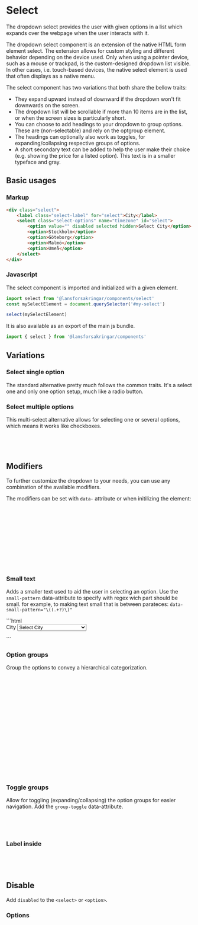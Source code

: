 
<Meta of={SelectStories} />

# Select <Badges of={SelectStories} right />

<Subtitle>
    The dropdown select provides the user with given options in a list which expands over the webpage when the user interacts with it.
</Subtitle>

The dropdown select component is an extension of the native HTML form element select. The extension allows for custom styling and different behavior depending on the device used. Only when using a pointer device, such as a mouse or trackpad, is the custom-designed dropdown list visible. In other cases, i.e. touch-based devices, the native select element is used that often displays as a native menu.

The select component has two variations that both share the bellow traits:

- They expand upward instead of downward if the dropdown won't fit downwards on the screen.
- The dropdown list will be scrollable if more than 10 items are in the list, or when the screen sizes is particularly short.
- You can choose to add headings to your dropdown to group options. These are (non-selectable) and rely on the optgroup element.
- The headings can optionally also work as toggles, for expanding/collapsing respective groups of options.
- A short secondary text can be added to help the user make their choice (e.g. showing the price for a listed option). This text is in a smaller typeface and gray.

## Basic usages

### Markup
```html
<div class="select">
    <label class="select-label" for="select">City</label>
    <select class="select-options" name="timezone" id="select">
        <option value="" disabled selected hidden>Select City</option>
        <option>Stockholm</option>
        <option>Göteborg</option>
        <option>Malmö</option>
        <option>Umeå</option>
    </select>
</div>
```

### Javascript

The select component is imported and initialized with a given element.
```javascript
import select from '@lansforsakringar/components/select'
const mySelectElement = document.querySelector('#my-select')

select(mySelectElement)
```

It is also available as an export of the main js bundle.

```javascript
import { select } from '@lansforsakringar/components'
```

## Variations

<Canvas of={SelectStories.DefaultButton} />
<Controls of={SelectStories.DefaultButton} />

### Select single option
The standard alternative pretty much follows the common traits. It's a select one and only one option setup, much like a radio button.

### Select multiple options
This multi-select alternative allows for selecting one or several options, which means it works like checkboxes.

```html
<select class="select-options" name="..." id="..." multiple>
...
</select>
```

## Modifiers
<Subtitle>To further customize the dropdown to your needs, you can use any combination of the available modifiers.</Subtitle>

The modifiers can be set with `data-` attribute or when initilizing the element:

```javascript
import select from '@lansforsakringar/components/select'

const element = document.querySelector('#my-select')

const options = {
  allLabel: 'All the things',
  groupToggle: true,
  smallPattern: /\((.+?)\)/
}

select(element, options)
```

### Small text
Adds a smaller text used to aid the user in selecting an option.
Use the `small-pattern` data-attribute to specify with regex wich part should be small. for example, to making text small that is between parateces: `data-small-pattern="\((.+?)\)"`

<Story of={SelectStories.SmallText} />
<Controls of={SelectStories.SmallText} />
```html
<form class="form-group">
    <div class="select" data-small-pattern="\((.+?)\)">
        <label class="select-label" for="select-secondary">City</label>
        <select class="select-options" name="timezone" id="select-secondary">
            <option value="" disabled selected hidden>Select City</option>
            <option>Stockholm (Stockholm)</option>
            <option>Göteborg (Västra Götaland)</option>
            <option>Malmö (Skåne)</option>
            <option>Umeå (Västerbottens)</option>
        </select>
    </div>
</form>
```

### Option groups

Group the options to convey a hierarchical categorization.

<Story of={SelectStories.OptionGroups} />

```html
<form class="form-group">
    <div class="select">
        <label class="select-label" for="select-groups">Timezone</label>
        <select class="select-options" name="timezone" id="select-groups">
            <option value="" disabled selected hidden>Select Timezone</option>
            <optgroup label="Alaskan/Hawaiian Time Zone">
                <option value="AK">Alaska</option>
                <option value="HI">Hawaii</option>
            </optgroup>
            <optgroup label="Stockholm Time Zone">
                <option value="ST">Stockholm</option>
            </optgroup>
            <optgroup label="China Time Zone">
                <option value="CT">China</option>
            </optgroup>
        </select>
    </div>
</form>
```

### Toggle groups

Allow for toggling (expanding/collapsing) the option groups for easier navigation. Add the `group-toggle` data-attribute.

<Story of={SelectStories.OptionToggleGroup} />

```html
<div class="select" data-group-toggle>
    ...
</div>
```

### Label inside
<Story of={SelectStories.LabelInside} />

```html
<div class="select inside">
    ...
</div>
```

## Disable
Add `disabled` to the `<select>` or `<option>`.

<Story of={SelectStories.Disabled} />

### Options
<Story of={SelectStories.DisabledOptions} />
